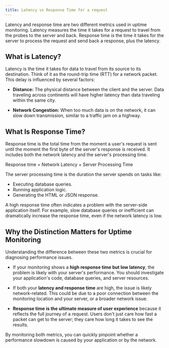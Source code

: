 ```yaml
---
title: Latency vs Response Time for a request
---
```


Latency and response time are two different metrics used in uptime monitoring. Latency measures the time it takes for a request to travel from the probes to the server and back. Response time is the time it takes for the server to process the request and send back a response, plus the latency.

## What is Latency?

Latency is the time it takes for data to travel from its source to its destination. Think of it as the round-trip time (RTT) for a network packet. This delay is influenced by several factors:

- **Distance:** The physical distance between the client and the server. Data traveling across continents will have higher latency than data traveling within the same city.

- **Network Congestion:** When too much data is on the network, it can slow down transmission, similar to a traffic jam on a highway.

## What Is Response Time?

Response time is the total time from the moment a user's request is sent until the moment the first byte of the server's response is received. It includes both the network latency and the server's processing time.

Response time = Network Latency + Server Processing Time

The server processing time is the duration the server spends on tasks like:

- Executing database queries.
- Running application logic.
- Generating the HTML or JSON response.

A high response time often indicates a problem with the server-side application itself. For example, slow database queries or inefficient can dramatically increase the response time, even if the network latency is low.


##  Why the Distinction Matters for Uptime Monitoring

Understanding the difference between these two metrics is crucial for diagnosing performance issues.

- If your monitoring shows a **high response time but low latency**, the problem is likely with your server's performance. You should investigate your application's code, database queries, and server resources.

- If both your **latency and response time** are high, the issue is likely network-related. This could be due to a poor connection between the monitoring location and your server, or a broader network issue.

- **Response time is the ultimate measure of user experience** because it reflects the full journey of a request. Users don't just care how fast a packet can get to the server; they care how long it takes to see the results.

By monitoring both metrics, you can quickly pinpoint whether a performance slowdown is caused by your application or by the network.
